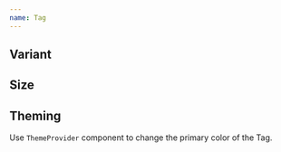 ```yaml
---
name: Tag
---
```



## Variant

<Playground>
  <Flex gap="xl" css={{ p: '$8', bc: '$surface' }}>
    <Tag label="Primary" />
    <Tag variant="outline" label="Outline" />
    <Tag variant="secondary" label="Secondary" />
  </Flex>
</Playground>

## Size

<Playground>
  <Flex gap="xl" css={{ p: '$8', bc: '$surface' }}>
    <Tag label="Small (sm)" size="sm" />
    <Tag label="Medium (md)" size="md" />
    <Tag label="Large (lg)" size="lg" />
  </Flex>
</Playground>

## Theming

Use `ThemeProvider` component to change the primary color of the Tag.

<Playground>
  <ThemeProvider theme="orange">
    <Flex gap="xl" css={{ p: '$8' }}>
      <Tag label="Primary" />
      <Tag variant="outline" label="Secondary" />
      <Tag variant="secondary" label="Secondary" />
    </Flex>
  </ThemeProvider>
</Playground>

